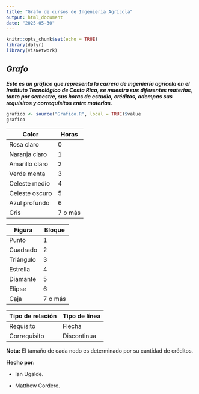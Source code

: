 ```yaml
---
title: "Grafo de cursos de Ingenieria Agrícola"
output: html_document
date: "2025-05-30"
---
```


```r
knitr::opts_chunk$set(echo = TRUE)
library(dplyr)
library(visNetwork)
```

## *Grafo*

***Este es un gráfico que representa la carrera de ingeniería agrícola en el Instituto Tecnológico de Costa Rica, se muestra sus diferentes materias, tanto por semestre, sus horas de estudio, créditos, adempas sus requisitos y correquisitos entre materias.***

```r
grafico <- source("Grafico.R", local = TRUE)$value
grafico
```

| Color          | Horas   |
|----------------|---------|
| Rosa claro     | 0       |
| Naranja claro  | 1       |
| Amarillo claro | 2       |
| Verde menta    | 3       |
| Celeste medio  | 4       |
| Celeste oscuro | 5       |
| Azul profundo  | 6       |
| Gris           | 7 o más |

| Figura    | Bloque  |
|-----------|---------|
| Punto     | 1       |
| Cuadrado  | 2       |
| Triángulo | 3       |
| Estrella  | 4       |
| Diamante  | 5       |
| Elipse    | 6       |
| Caja      | 7 o más |

| Tipo de relación | Tipo de línea |
|------------------|---------------|
| Requisito        | Flecha        |
| Correquisito     | Discontinua   |

**Nota:** El tamaño de cada nodo es determinado por su cantidad de créditos.

**Hecho por:**

-   Ian Ugalde.

-   Matthew Cordero.
